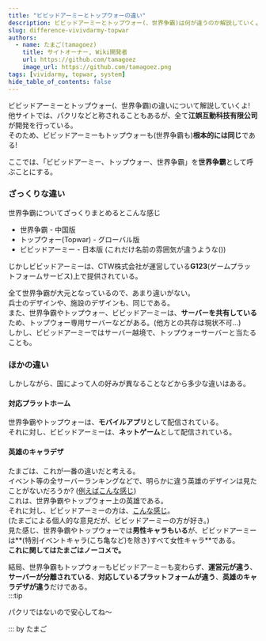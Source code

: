 ```yaml
---
title: "ビビッドアーミーとトップウォーの違い"
description: ビビッドアーミーとトップウォー(、世界争霸)は何が違うのか解説していくよ!
slug: difference-vivivdarmy-topwar
authors:
  - name: たまご(tamagoez)
    title: サイトオーナー, Wiki開発者
    url: https://github.com/tamagoez
    image_url: https://github.com/tamagoez.png
tags: [vividarmy, topwar, system]
hide_table_of_contents: false
---
```


ビビッドアーミーとトップウォー(、世界争霸)の違いについて解説していくよ!  
他サイトでは、パクリなどと称されることもあるが、全て**江娯互動科技有限公司**が開発を行っている。  
そのため、ビビッドアーミーもトップウォーも(世界争霸も)**根本的には同じ**である! 

<!--truncate-->

ここでは、「ビビッドアーミー、トップウォー、世界争霸」を**世界争霸**として呼ぶことにする。  

### ざっくりな違い
世界争霸についてざっくりまとめるとこんな感じ

 - 世界争霸 - 中国版
 - トップウォー(Topwar) - グローバル版
 - ビビッドアーミー - 日本版 (これだけ名前の雰囲気が違うような())

じかしビビッドアーミーは、CTW株式会社が運営している**G123**(ゲームプラットフォームサービス)上で提供されている。  

全て世界争霸が大元となっているので、あまり違いがない。  
兵士のデザインや、施設のデザインも、同じである。  
また、世界争霸やトップウォー、ビビッドアーミーは、**サーバーを共有している**ため、トップウォー専用サーバーなどがある。(他方との共存は現状不可...)  
しかし、ビビッドアーミーではサーバー越境で、トップウォーサーバーと当たることも。

### ほかの違い
しかしながら、国によって人の好みが異なることなどから多少な違いはある。

#### 対応プラットホーム
世界争霸やトップウォーは、**モバイルアプリ**として配信されている。  
それに対し、ビビッドアーミーは、**ネットゲーム**として配信されている。

#### 英雄のキャラデザ
たまごは、これが一番の違いだと考える。  
イベント等の全サーバーランキングなどで、明らかに違う英雄のデザインは見たことがないだろうか? ([例えばこんな感じ](https://www.google.com/search?q=%E4%B8%96%E7%95%8C%E4%BA%89%E9%9C%B8+%E8%8B%B1%E9%9B%84))  
これは、世界争霸やトップウォー上の英雄である。  
それに対し、ビビッドアーミーの方は、[こんな感じ](https://www.google.com/search?q=%E3%83%93%E3%83%93%E3%83%83%E3%83%89%E3%82%A2%E3%83%BC%E3%83%9F%E3%83%BC+%E8%8B%B1%E9%9B%84)。  
(たまごによる個人的な意見だが、ビビッドアーミーの方が好き。)  
見た感じ、世界争霸やトップウォーでは**男性キャラもいる**が、ビビッドアーミーは**(特別イベントキャラ(こち亀など)を除き)すべて女性キャラ**である。  
**これに関してはたまごはノーコメで。**

結局、世界争霸もトップウォーもビビッドアーミーも変わらず、**運営元が違う**、**サーバーが分離されている**、**対応しているプラットフォームが違う**、**英雄のキャラデザが違う**だけである。  
:::tip

パクリではないので安心してね～

:::
by たまご
